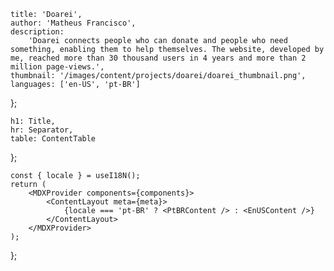 
	title: 'Doarei',
	author: 'Matheus Francisco',
	description:
		'Doarei connects people who can donate and people who need something, enabling them to help themselves. The website, developed by me, reached more than 30 thousand users in 4 years and more than 2 million page-views.',
	thumbnail: '/images/content/projects/doarei/doarei_thumbnail.png',
	languages: ['en-US', 'pt-BR']
};

	h1: Title,
	hr: Separator,
	table: ContentTable
};

	const { locale } = useI18N();
	return (
		<MDXProvider components={components}>
			<ContentLayout meta={meta}>
				{locale === 'pt-BR' ? <PtBRContent /> : <EnUSContent />}
			</ContentLayout>
		</MDXProvider>
	);
};
